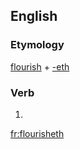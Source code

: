 ==English==

===Etymology===
[[flourish]] + [[-eth]]

===Verb===
{{en-verb form}}

# {{archaic third-person singular of|flourish}}

[[fr:flourisheth]]
